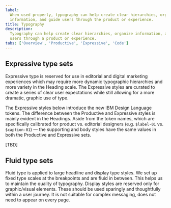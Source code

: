 ```yaml
---
label:
  When used properly, typography can help create clear hierarchies, organize
  information, and guide users through the product or experience.
title: Typography
description:
  Typography can help create clear hierarchies, organize information, and guide
  users through a product or experience.
tabs: ['Overview', 'Productive', 'Expressive', 'Code']
---
```



## Expressive type sets

Expressive type is reserved for use in editorial and digital marketing
experiences which may require more dynamic typographic hierarchies and more
variety in the Heading scale. The Expressive styles are curated to create a
series of clear user expectations while still allowing for a more dramatic,
graphic use of type.

The Expressive styles below introduce the new IBM Design Language tokens. The
difference between the Productive and Expressive styles is mainly evident in the
Headings. Aside from the token names, which are specifically calibrated for
product vs. editorial designers (e.g. `$label-01` vs. `$caption-01`) — the
supporting and body styles have the same values in both the Productive and
Expressive sets.

[TBD]

<TypesetStyle breakpointControls={false} typesets="supportingStyle,body" />

## Fluid type sets

Fluid type is applied to large headline and display type styles. We set up fixed
type scales at the breakpoints and are fluid in between. This helps us to
maintain the quality of typography. Display styles are reserved only for
graphic/visual elements. These should be used sparingly and thoughtfully within
a user journey. It is not suitable for complex messaging, does not need to
appear on every page.

<TypesetStyle
  breakpointControls={true}
  typesets="headings,paragraphsAndQuotes,display"
/>
